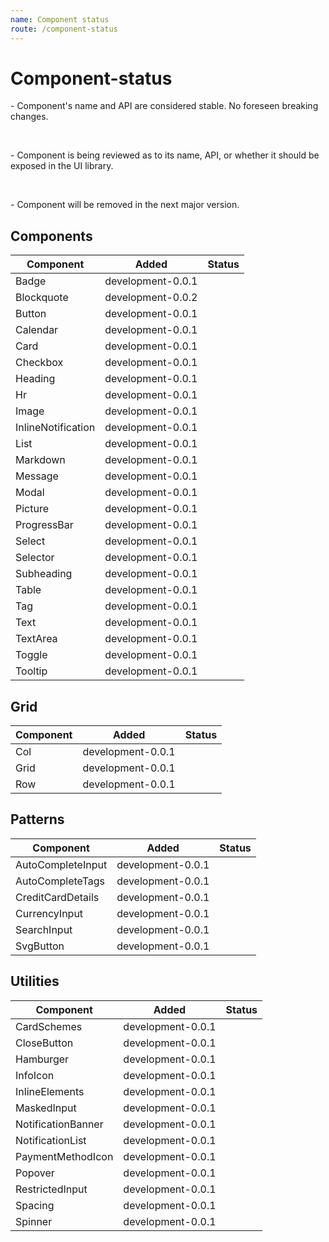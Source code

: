 ```yaml
---
name: Component status
route: /component-status
---
```



# Component-status

<Stable/> - Component's name and API are considered stable. No foreseen breaking changes.

<br/>

<InReview/> - Component is being reviewed as to its name, API, or whether it should be exposed in the UI library.

<br/>

<Deprecated/> - Component will be removed in the next major version.

## Components

| Component                        | Added             | Status              |
|----------------------------------|-------------------|---------------------|
| Badge                            | development-0.0.1 | <Stable/>           |
| Blockquote                       | development-0.0.2 | <Stable/>           |
| Button                           | development-0.0.1 | <Stable/>           |
| Calendar                         | development-0.0.1 | <InReview/>         |
| Card                             | development-0.0.1 | <Stable/>           |
| Checkbox                         | development-0.0.1 | <Stable/>           |
| Heading                          | development-0.0.1 | <Stable/>           |
| Hr                               | development-0.0.1 | <Stable/>           |
| Image                            | development-0.0.1 | <Stable/>           |
| InlineNotification               | development-0.0.1 | <InReview/>         |
| List                             | development-0.0.1 | <Stable/>           |
| Markdown                         | development-0.0.1 | <Stable/>           |
| Message                          | development-0.0.1 | <InReview/>         |
| Modal                            | development-0.0.1 | <Stable/>           |
| Picture                          | development-0.0.1 | <Deprecated/>       |
| ProgressBar                      | development-0.0.1 | <Stable/>           |
| Select                           | development-0.0.1 | <Stable/>           |
| Selector                         | development-0.0.1 | <Stable/>           |
| Subheading                       | development-0.0.1 | <Stable/>           |
| Table                            | development-0.0.1 | <Stable/>           |
| Tag                              | development-0.0.1 | <Stable/>           |
| Text                             | development-0.0.1 | <Stable/>           |
| TextArea                         | development-0.0.1 | <Stable/>           |
| Toggle                           | development-0.0.1 | <Stable/>           |
| Tooltip                          | development-0.0.1 | <InReview/>                    |

## Grid

| Component                        | Added             | Status              |
|----------------------------------|-------------------|---------------------|
| Col                              | development-0.0.1 | <Stable/>           |
| Grid                             | development-0.0.1 | <Stable/>           |
| Row                              | development-0.0.1 | <Stable/>           |

## Patterns

| Component                        | Added             | Status              |
|----------------------------------|-------------------|---------------------|
| AutoCompleteInput                | development-0.0.1 | <InReview/>         |
| AutoCompleteTags                 | development-0.0.1 | <InReview/>         |
| CreditCardDetails                | development-0.0.1 | <InReview/>         |
| CurrencyInput                    | development-0.0.1 | <InReview/>         |
| SearchInput                      | development-0.0.1 | <InReview/>         |
| SvgButton                        | development-0.0.1 | <InReview/>         |

## Utilities

| Component                        | Added             | Status              |
|----------------------------------|-------------------|---------------------|
| CardSchemes                      | development-0.0.1 | <InReview/>         |
| CloseButton                      | development-0.0.1 | <InReview/>         |
| Hamburger                        | development-0.0.1 | <InReview/>         |
| InfoIcon                         | development-0.0.1 | <InReview/>         |
| InlineElements                   | development-0.0.1 | <InReview/>         |
| MaskedInput                      | development-0.0.1 | <InReview/>         |
| NotificationBanner               | development-0.0.1 | <InReview/>         |
| NotificationList                 | development-0.0.1 | <InReview/>         |
| PaymentMethodIcon                | development-0.0.1 | <InReview/>         |
| Popover                          | development-0.0.1 | <InReview/>         |
| RestrictedInput                  | development-0.0.1 | <InReview/>         |
| Spacing                          | development-0.0.1 | <InReview/>         |
| Spinner                          | development-0.0.1 | <InReview/>         |
